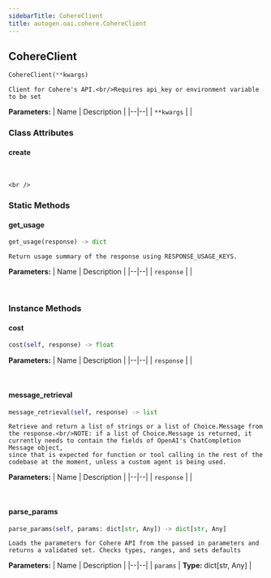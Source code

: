 ```yaml
---
sidebarTitle: CohereClient
title: autogen.oai.cohere.CohereClient
---
```

<h2 id="autogen.oai.cohere.CohereClient" class="doc doc-heading">
    <code class="doc-symbol doc-symbol-heading doc-symbol-class"></code>
    <span class="doc doc-object-name doc-class-name">CohereClient</span>
</h2>

```python
CohereClient(**kwargs)
```

    Client for Cohere's API.<br/>Requires api_key or environment variable to be set

<b>Parameters:</b>
| Name | Description |
|--|--|
| `**kwargs` |  |

### Class Attributes

<code class="doc-symbol doc-symbol-heading doc-symbol-attribute"></code>
#### create
<br />

    <br />

### Static Methods

<code class="doc-symbol doc-symbol-heading doc-symbol-method"></code>
#### get_usage

```python
get_usage(response) -> dict
```

    Return usage summary of the response using RESPONSE_USAGE_KEYS.

<b>Parameters:</b>
| Name | Description |
|--|--|
| `response` |  |

<br />

### Instance Methods

<code class="doc-symbol doc-symbol-heading doc-symbol-method"></code>
#### cost

```python
cost(self, response) -> float
```

    

<b>Parameters:</b>
| Name | Description |
|--|--|
| `response` |  |

<br />

<code class="doc-symbol doc-symbol-heading doc-symbol-method"></code>
#### message_retrieval

```python
message_retrieval(self, response) -> list
```

    Retrieve and return a list of strings or a list of Choice.Message from the response.<br/>NOTE: if a list of Choice.Message is returned, it currently needs to contain the fields of OpenAI's ChatCompletion Message object,
    since that is expected for function or tool calling in the rest of the codebase at the moment, unless a custom agent is being used.

<b>Parameters:</b>
| Name | Description |
|--|--|
| `response` |  |

<br />

<code class="doc-symbol doc-symbol-heading doc-symbol-method"></code>
#### parse_params

```python
parse_params(self, params: dict[str, Any]) -> dict[str, Any]
```

    Loads the parameters for Cohere API from the passed in parameters and returns a validated set. Checks types, ranges, and sets defaults

<b>Parameters:</b>
| Name | Description |
|--|--|
| `params` | **Type:** dict[str, Any] |

<br />